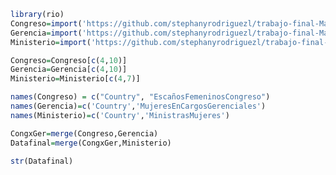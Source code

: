 ```r
library(rio)
Congreso=import('https://github.com/stephanyrodriguezl/trabajo-final-Magallanes/raw/master/Congreso.csv')
Gerencia=import('https://github.com/stephanyrodriguezl/trabajo-final-Magallanes/raw/master/Gerencia.csv')
Ministerio=import('https://github.com/stephanyrodriguezl/trabajo-final-Magallanes/raw/master/Ministerio.csv')
```
```r
Congreso=Congreso[c(4,10)]
Gerencia=Gerencia[c(4,10)]
Ministerio=Ministerio[c(4,7)]

```
```r
names(Congreso) = c("Country", "EscañosFemeninosCongreso")
names(Gerencia)=c('Country','MujeresEnCargosGerenciales')
names(Ministerio)=c('Country','MinistrasMujeres')
```

```r
CongxGer=merge(Congreso,Gerencia)
Datafinal=merge(CongxGer,Ministerio)

```
```r
str(Datafinal)
```

